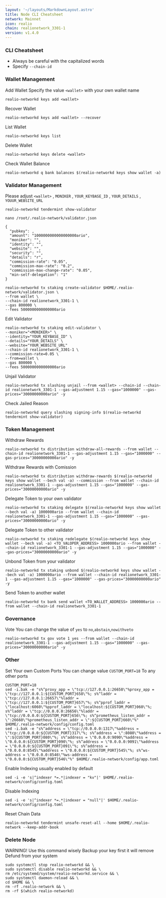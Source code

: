 ```yaml
---
layout: '~/layouts/MarkdownLayout.astro'
title: Node CLI Cheatsheet
network: Mainnet
icon: realio
chain: realionetwork_3301-1
version: v1.4.0
---
```


### CLI Cheatsheet

- Always be careful with the capitalized words
- Specify `--chain-id`

### Wallet Management

Add Wallet
Specify the value `<wallet>` with your own wallet name

```
realio-networkd keys add <wallet>
```

Recover Wallet
```
realio-networkd keys add <wallet> --recover
```

List Wallet
```
realio-networkd keys list
```

Delete Wallet
```
realio-networkd keys delete <wallet>
```

Check Wallet Balance
```
realio-networkd q bank balances $(realio-networkd keys show wallet -a)
```

### Validator Management

Please adjust `<wallet>` , `MONIKER` , `YOUR_KEYBASE_ID` , `YOUR_DETAILS` , `YOUUR_WEBSITE_URL`
```
realio-networkd tendermint show-validator
```
```
nano /root/.realio-network/validator.json
```
```
{
  "pubkey": ,
  "amount": "1000000000000000000ario",
  "moniker": "",
  "identity": "",
  "website": "",
  "security": "",
  "details": "r",
  "commission-rate": "0.05",
  "commission-max-rate": "0.2",
  "commission-max-change-rate": "0.05",
  "min-self-delegation": "1"
}
```
```
realio-networkd tx staking create-validator $HOME/.realio-network/validator.json \
--from wallet \
--chain-id realionetwork_3301-1 \
--gas 800000 \
--fees 5000000000000000ario
```

Edit Validator
```
realio-networkd tx staking edit-validator \
--moniker="<MONIKER>" \
--identity="YOUR_KEYBASE_ID" \
--details="YOUR_DETAILS" \
--website="YOUR_WEBSITE_URL"
--chain-id realionetwork_3301-1 \
--commission-rate=0.05 \
--from=wallet \
--gas 800000 \
--fees 5000000000000000ario
```

Unjail Validator
```
realio-networkd tx slashing unjail --from <wallet> --chain-id --chain-id realionetwork_3301-1 --gas-adjustment 1.15 --gas="1000000" --gas-prices="30000000000ario" -y
```

Check Jailed Reason
```
realio-networkd query slashing signing-info $(realio-networkd tendermint show-validator)
```

### Token Management

Withdraw Rewards
```
realio-networkd tx distribution withdraw-all-rewards --from wallet --chain-id realionetwork_3301-1 --gas-adjustment 1.15 --gas="1000000" --gas-prices="30000000000ario" -y
```

Withdraw Rewards with Comission
```
realio-networkd tx distribution withdraw-rewards $(realio-networkd keys show wallet --bech val -a) --commission --from wallet --chain-id realionetwork_3301-1 --gas-adjustment 1.15 --gas="1000000" --gas-prices="30000000000ario" -y
```

Delegate Token to your own validator
```
realio-networkd tx staking delegate $(realio-networkd keys show wallet --bech val -a) 1000000ario --from wallet --chain-id realionetwork_3301-1 --gas-adjustment 1.15 --gas="1000000" --gas-prices="30000000000ario" -y
```

Delegate Token to other validator
```
realio-networkd tx staking redelegate $(realio-networkd keys show wallet --bech val -a) <TO_VALOPER_ADDRESS> 1000000ario --from wallet --chain-id realionetwork_3301-1 --gas-adjustment 1.15 --gas="1000000" --gas-prices="30000000000ario" -y
```

Unbond Token from your validator
```
realio-networkd tx staking unbond $(realio-networkd keys show wallet --bech val -a) 1000000ario --from wallet --chain-id realionetwork_3301-1 --gas-adjustment 1.15 --gas="1000000" --gas-prices="30000000000ario" -y
```

Send Token to another wallet
```
realio-networkd tx bank send wallet <TO_WALLET_ADDRESS> 1000000ario --from wallet --chain-id realionetwork_3301-1
```

### Governance 

Vote
You can change the value of `yes` to `no`,`abstain`,`nowithveto`

```
realio-networkd tx gov vote 1 yes --from wallet --chain-id realionetwork_3301-1 --gas-adjustment 1.15 --gas="1000000" --gas-prices="30000000000ario" -y
```

### Other

Set Your own Custom Ports
You can change value `CUSTOM_PORT=18` To any other ports
```
CUSTOM_PORT=18
sed -i.bak -e "s%^proxy_app = \"tcp://127.0.0.1:26658\"%proxy_app = \"tcp://127.0.0.1:${CUSTOM_PORT}658\"%; s%^laddr = \"tcp://127.0.0.1:26657\"%laddr = \"tcp://127.0.0.1:${CUSTOM_PORT}657\"%; s%^pprof_laddr = \"localhost:6060\"%pprof_laddr = \"localhost:${CUSTOM_PORT}060\"%; s%^laddr = \"tcp://0.0.0.0:26656\"%laddr = \"tcp://0.0.0.0:${CUSTOM_PORT}656\"%; s%^prometheus_listen_addr = \":26660\"%prometheus_listen_addr = \":${CUSTOM_PORT}660\"%" $HOME/.realio-network/config/config.toml
sed -i.bak -e "s%^address = \"tcp://0.0.0.0:1317\"%address = \"tcp://0.0.0.0:${CUSTOM_PORT}317\"%; s%^address = \":8080\"%address = \":${CUSTOM_PORT}080\"%; s%^address = \"0.0.0.0:9090\"%address = \"0.0.0.0:${CUSTOM_PORT}090\"%; s%^address = \"0.0.0.0:9091\"%address = \"0.0.0.0:${CUSTOM_PORT}091\"%; s%^address = \"0.0.0.0:8545\"%address = \"0.0.0.0:${CUSTOM_PORT}545\"%; s%^ws-address = \"0.0.0.0:8546\"%ws-address = \"0.0.0.0:${CUSTOM_PORT}546\"%" $HOME/.realio-network/config/app.toml
```

Enable Indexing usually enabled by default
```
sed -i -e 's|^indexer *=.*|indexer = "kv"|' $HOME/.realio-network/config/config.toml
```

Disable Indexing
```
sed -i -e 's|^indexer *=.*|indexer = "null"|' $HOME/.realio-network/config/config.toml
```

Reset Chain Data
```
realio-networkd tendermint unsafe-reset-all --home $HOME/.realio-network --keep-addr-book
```

### Delete Node

WARNING! Use this command wisely 
Backup your key first it will remove Defund from your system

```
sudo systemctl stop realio-networkd && \
sudo systemctl disable realio-networkd && \
rm /etc/systemd/system/realio-networkd.service && \
sudo systemctl daemon-reload && \
cd $HOME && \
rm -rf .realio-network && \
rm -rf $(which realio-networkd)
```
